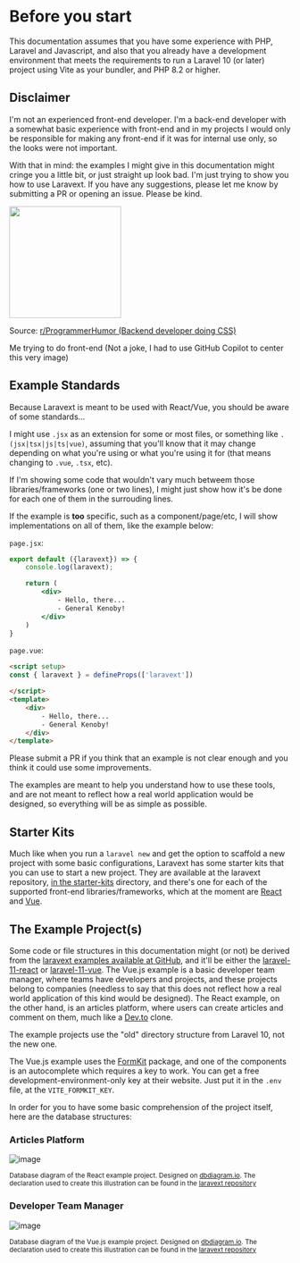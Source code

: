 
# Before you start 

This documentation assumes that you have some experience with PHP, Laravel and Javascript, and also that you already have a development environment that meets the requirements to run a Laravel 10 (or later) project using Vite as your bundler, and PHP 8.2 or higher.

## Disclaimer

I'm not an experienced front-end developer. I'm a back-end developer with a somewhat basic experience with front-end and in my projects I would only be responsible for making any front-end if it was for internal use only, so the looks were not important. 

With that in mind: the examples I might give in this documentation might cringe you a little bit, or just straight up look bad. I'm just trying to show you how to use Laravext. If you have any suggestions, please let me know by submitting a PR or opening an issue. Please be kind.

<div style={{textAlign: 'center', maginTop: '20px'}}> 
    <img src="/images/memes/back-end-developer-doing-css.webp" width="200px"></img>
    <p style={{fontSize: '10px'}}>Source: <a href="https://www.reddit.com/r/ProgrammerHumor/comments/8tnztu/backend_developer_doing_css/" target="_blank">r/ProgrammerHumor (Backend developer doing CSS)</a></p>
    <p style={{fontSize: '14px'}}>Me trying to do front-end (Not a joke, I had to use GitHub Copilot to center this very image)</p>
</div>


## Example Standards

Because Laravext is meant to be used with React/Vue, you should be aware of some standards...

I might use `.jsx` as an extension for some or most files, or something like `.(jsx|tsx|js|ts|vue)`, assuming that you'll know that it may change depending on what you're using or what you're using it for (that means changing to `.vue`, `.tsx`, etc).

If I'm showing some code that wouldn't vary much betweem those libraries/frameworks (one or two lines), I might just show how it's be done for each one of them in the surrouding lines.

If the example is **too** specific, such as a component/page/etc, I will show implementations on all of them, like the example below:


<Tabs>
  <TabItem value="React" label="React">

  `page.jsx`:

```jsx
export default ({laravext}) => {
    console.log(laravext);

    return (
        <div>
            - Hello, there...
            - General Kenoby!
        </div>
    )
}
```

  </TabItem>
  <TabItem value="Vue" label="Vue">

`page.vue`:

```html
<script setup>
const { laravext } = defineProps(['laravext'])

</script>
<template>
    <div>
        - Hello, there...
        - General Kenoby!
    </div>
</template>
```

  </TabItem>
</Tabs>


Please submit a PR if you think that an example is not clear enough and you think it could use some improvements.

The examples are meant to help you understand how to use these tools, and are not meant to reflect how a real world application would be designed, so everything will be as simple as possible.

## Starter Kits

Much like when you run a `laravel new` and get the option to scaffold a new project with some basic configurations, Laravext has some starter kits that you can use to start a new project. They are available at the laravext repository, [in the starter-kits](https://github.com/ArthurYdalgo/laravext/tree/main/starter-kits) directory, and there's one for each of the supported front-end libraries/frameworks, which at the moment are [React](https://github.com/ArthurYdalgo/laravext/tree/main/starter-kits/react) and [Vue](https://github.com/ArthurYdalgo/laravext/tree/main/starter-kits/vue).

## The Example Project(s)

Some code or file structures in this documentation might (or not) be derived from the [laravext examples available at GitHub](https://github.com/ArthurYdalgo/laravext/tree/main/examples), and it'll be either the [laravel-11-react](https://github.com/ArthurYdalgo/laravext/tree/main/examples/laravel-11-react) or [laravel-11-vue](https://github.com/ArthurYdalgo/laravext/tree/main/examples/laravel-11-vue). The Vue.js example is a basic developer team manager, where teams have developers and projects, and these projects belong to companies (needless to say that this does not reflect how a real world application of this kind would be designed). The React example, on the other hand, is an articles platform, where users can create articles and comment on them, much like a [Dev.to](https://dev.to) clone.

The example projects use the "old" directory structure from Laravel 10, not the new one. 

The Vue.js example uses the [FormKit](https://formkit.com/) package, and one of the components is an autocomplete which requires a key to work. You can get a free development-environment-only key at their website. Just put it in the `.env` file, at the `VITE_FORMKIT_KEY`.

In order for you to have some basic comprehension of the project itself, here are the database structures:

### Articles Platform
![image](/images/illustrations/example-articles-database-diagram.png)

<sub>Database diagram of the React example project. Designed on [dbdiagram.io](https://dbdiagram.io). The declaration used to create this illustration can be found in the [laravext repository](https://github.com/ArthurYdalgo/laravext/tree/main/docs/images/illustrations/example-articles-database-diagram.dbdiagram.io)</sub>

### Developer Team Manager
![image](/images/illustrations/example-developer-team-database-diagram.png)

<sub>Database diagram of the Vue.js example project. Designed on [dbdiagram.io](https://dbdiagram.io). The declaration used to create this illustration can be found in the [laravext repository](https://github.com/ArthurYdalgo/laravext/tree/main/docs/images/illustrations/example-developer-team-database-diagram.dbdiagram.io)</sub>



